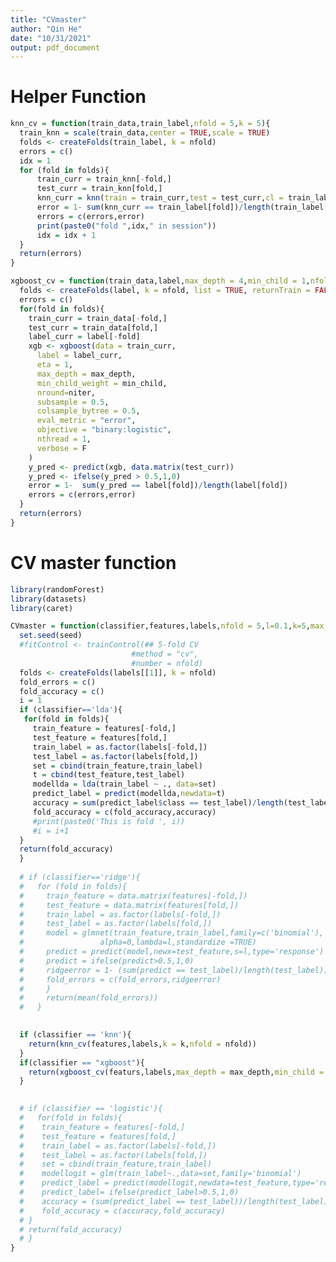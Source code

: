 ```yaml
---
title: "CVmaster"
author: "Qin He"
date: "10/31/2021"
output: pdf_document
---
```



# Helper Function

```r
knn_cv = function(train_data,train_label,nfold = 5,k = 5){
  train_knn = scale(train_data,center = TRUE,scale = TRUE)
  folds <- createFolds(train_label, k = nfold)
  errors = c()
  idx = 1
  for (fold in folds){
      train_curr = train_knn[-fold,]
      test_curr = train_knn[fold,]
      knn_curr = knn(train = train_curr,test = test_curr,cl = train_label[-fold],k = k)
      error = 1- sum(knn_curr == train_label[fold])/length(train_label[fold])
      errors = c(errors,error)
      print(paste0("fold ",idx," in session"))
      idx = idx + 1
  }
  return(errors)
}
```


```r
xgboost_cv = function(train_data,label,max_depth = 4,min_child = 1,nfold = 5,niter = 50){
  folds <- createFolds(label, k = nfold, list = TRUE, returnTrain = FALSE)
  errors = c()
  for(fold in folds){
    train_curr = train_data[-fold,]
    test_curr = train_data[fold,]
    label_curr = label[-fold]
    xgb <- xgboost(data = train_curr, 
      label = label_curr, 
      eta = 1,
      max_depth = max_depth, 
      min_child_weight = min_child,
      nround=niter, 
      subsample = 0.5,
      colsample_bytree = 0.5,
      eval_metric = "error",
      objective = "binary:logistic",
      nthread = 1,
      verbose = F
    )
    y_pred <- predict(xgb, data.matrix(test_curr))
    y_pred <- ifelse(y_pred > 0.5,1,0)
    error = 1-  sum(y_pred == label[fold])/length(label[fold])
    errors = c(errors,error)
  }
  return(errors)
}
```




# CV master function
```r
library(randomForest)
library(datasets)
library(caret)
```

```r
CVmaster = function(classifier,features,labels,nfold = 5,l=0.1,k=5,max_depth = 4,min_child = 1,seed = 521,niter = 50){
  set.seed(seed)
  #fitControl <- trainControl(## 5-fold CV
                           #method = "cv",
                           #number = nfold)
  folds <- createFolds(labels[[1]], k = nfold)
  fold_errors = c()
  fold_accuracy = c()
  i = 1
  if (classifier=='lda'){
   for(fold in folds){
     train_feature = features[-fold,]
     test_feature = features[fold,]
     train_label = as.factor(labels[-fold,])
     test_label = as.factor(labels[fold,])
     set = cbind(train_feature,train_label)
     t = cbind(test_feature,test_label)
     modellda = lda(train_label ~ ., data=set)
     predict_label = predict(modellda,newdata=t)
     accuracy = sum(predict_label$class == test_label)/length(test_label)
     fold_accuracy = c(fold_accuracy,accuracy)
     #print(paste0('This is fold ', i))
     #i = i+1
  }
  return(fold_accuracy)
  }
  
  # if (classifier=='ridge'){
  #   for (fold in folds){
  #     train_feature = data.matrix(features[-fold,])
  #     test_feature = data.matrix(features[fold,])
  #     train_label = as.factor(labels[-fold,])
  #     test_label = as.factor(labels[fold,])
  #     model = glmnet(train_feature,train_label,family=c('binomial'),
  #                 alpha=0,lambda=l,standardize =TRUE)
  #     predict = predict(model,newx=test_feature,s=l,type='response')
  #     predict = ifelse(predict>0.5,1,0)
  #     ridgeerror = 1- (sum(predict == test_label)/length(test_label))
  #     fold_errors = c(fold_errors,ridgeerror)
  #     }
  #     return(mean(fold_errors))
  #   }

  
  if (classifier == 'knn'){
    return(knn_cv(features,labels,k = k,nfold = nfold))
  }
  if(classifier == "xgboost"){
    return(xgboost_cv(featurs,labels,max_depth = max_depth,min_child = min_child,niter = niter))
  }

  
  # if (classifier == 'logistic'){
  #   for(fold in folds){
  #    train_feature = features[-fold,]
  #    test_feature = features[fold,]
  #    train_label = as.factor(labels[-fold,])
  #    test_label = as.factor(labels[fold,])
  #    set = cbind(train_feature,train_label)
  #    modellogit = glm(train_label~.,data=set,family='binomial')
  #    predict_label = predict(modellogit,newdata=test_feature,type='response')
  #    predict_label= ifelse(predict_label>0.5,1,0)
  #    accuracy = (sum(predict_label == test_label))/length(test_label)
  #    fold_accuracy = c(accuracy,fold_accuracy)
  # }
  # return(fold_accuracy)
  # }
}
```



